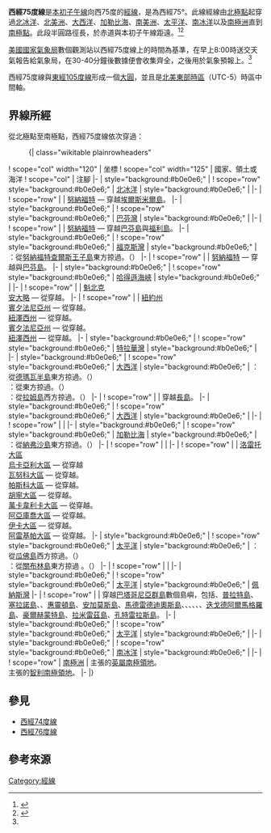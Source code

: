 {{NoteTA
|G1=地名
|G2=Toponym
|G3=USState
|1=zh-cn:哈德森海峡; zh-hk:哈德森海峽; zh-tw:哈得遜海峽
}}
{{Location map-line|lon=-75}}
{{kml}}
'''西經75度線'''是[[本初子午線|本初子午線]]向西75度的[[經線|經線]]，是為西經75°。此線經線由[[北極點|北極點]]起穿過[[北冰洋|北冰洋]]、[[北美洲|北美洲]]、[[大西洋|大西洋]]、[[加勒比海|加勒比海]]、[[南美洲|南美洲]]、[[太平洋|太平洋]]、[[南冰洋|南冰洋]]以及[[南極洲|南極洲]]直到[[南極點|南極點]]。此段半圓路徑長{{convert|20003932|km}}，於赤道與本初子午線距{{convert|8349|km}}遠。<ref name="noaa">{{cite web
 | language  = en
 | url  = http://www.ngs.noaa.gov/PUBS_LIB/inverse.pdf
 | title  = Direct and Inverse Solutions of Geodesics on the Ellipsoid with application of nested equation
 | author  = T. Vincenty
 | date  = 1975-04
 | accessdate  = 2018-12-16
 | archive-date  = 2013-01-28
 | archive-url  = https://www.webcitation.org/6DzvSBPa5?url=http://www.ngs.noaa.gov/PUBS_LIB/inverse.pdf
 | dead-url  = no
 }}</ref><ref name="latlon">{{cite web
 | language = en
 | url = http://www.movable-type.co.uk/scripts/latlong-vincenty.html
 | title = Vincenty formula for distance between two Latitude/Longitude points
 | website = Movable type scripts
 | accessdate = 2017-05-17
 | archive-date = 2013-01-28
 | archive-url = https://www.webcitation.org/6DzvScM3g?url=http://www.movable-type.co.uk/scripts/latlong-vincenty.html
 | dead-url = yes
 }}</ref>

[[美國國家氣象局|美國國家氣象局]]數個觀測站以西經75度線上的時間為基準，在早上8:00時送交天氣報告給氣象局，在30-40分鐘後數據便會收集齊全，之後用於氣象預報上。<ref name="Moore1910p217" />

西經75度線與[[東經105度線|東經105度線]]形成一個[[大圓|大圓]]，並且是[[北美東部時區|北美東部時區]]（UTC-5）時區中間軸。

==界線所經==
從北極點至南極點，西經75度線依次穿過：

:{| class="wikitable plainrowheaders"
! scope="col" width="120" | 坐標
! scope="col" width="125" | 國家、領土或海洋
! scope="col" | 注腳
|-
| style="background:#b0e0e6;" | {{Coord|90|0|N|75|0|W|type:waterbody|name=Arctic Ocean}}
! scope="row" style="background:#b0e0e6;" | [[北冰洋|北冰洋]]
| style="background:#b0e0e6;" |
|-
| {{Coord|83|3|N|75|0|W|type:country|name=Canada}}
! scope="row" | {{CAN}}
| [[努納福特|努納福特]] — 穿越[[埃爾斯米爾島|埃爾斯米爾島]]。
|-
| style="background:#b0e0e6;" | {{Coord|78|32|N|75|0|W|type:waterbody|name=Baffin Bay}}
! scope="row" style="background:#b0e0e6;" | [[巴芬灣|巴芬灣]]
| style="background:#b0e0e6;" |
|-
| {{Coord|72|18|N|75|0|W|type:country|name=Canada}}
! scope="row" | {{CAN}}
| [[努納福特|努納福特]] — 穿越[[巴芬島|巴芬島]]與[[福利島|福利島]]。
|-
| style="background:#b0e0e6;" | {{Coord|68|22|N|75|0|W|type:waterbody|name=Foxe Basin}}
! scope="row" style="background:#b0e0e6;" | [[福克斯灣|福克斯灣]]
| style="background:#b0e0e6;" | {{CAN}}：從[[努納福特|努納福特]][[查爾斯王子島|查爾斯王子島]]東方掠過。（{{Coord|68|8|N|75|0|W|type:isle|name=Prince Charles Island}}）
|-
| {{Coord|65|22|N|75|0|W|type:country|name=Canada}}
! scope="row" | {{CAN}}
| [[努納福特|努納福特]] — 穿越{{le|福克斯半島|Foxe Peninsula}}與[[巴芬島|巴芬島]]。
|-
| style="background:#b0e0e6;" | {{Coord|64|25|N|75|0|W|type:waterbody|name=Hudson Strait}}
! scope="row" style="background:#b0e0e6;" | [[哈得遜海峽|哈得遜海峽]]
| style="background:#b0e0e6;" |
|-
| {{Coord|62|16|N|75|0|W|type:country|name=Canada}}
! scope="row" | {{CAN}}
| [[魁北克|魁北克]]<br/> [[安大略|安大略]] — 從{{Coord|45|36|N|75|0|W|type:adm1st|name=Ontario}}穿越。
|-
| {{Coord|44|59|N|75|0|W|type:country|name=United States}}
! scope="row" | {{USA}}
| [[紐約州|紐約州]]<br/> [[賓夕法尼亞州|賓夕法尼亞州]] — 從{{Coord|41|31|N|75|0|W|type:adm1st|name=Pennsylvania}}穿越。<br/> [[紐澤西州|紐澤西州]] — 從{{Coord|41|4|N|75|0|W|type:adm1st|name=New Jersey}}穿越。<br/> [[賓夕法尼亞州|賓夕法尼亞州]] — 從{{Coord|40|25|N|75|0|W|type:adm1st|name=Pennsylvania}}穿越。<br/> [[紐澤西州|紐澤西州]] — 從{{Coord|40|2|N|75|0|W|type:adm1st|name=New Jersey}}穿越。
|-
| style="background:#b0e0e6;" | {{Coord|39|11|N|75|0|W|type:waterbody|name=Delaware Bay}}
! scope="row" style="background:#b0e0e6;" | [[特拉華灣|特拉華灣]]
| style="background:#b0e0e6;" |
|-
| style="background:#b0e0e6;" | {{Coord|38|50|N|75|0|W|type:waterbody|name=Atlantic Ocean}}
! scope="row" style="background:#b0e0e6;" | [[大西洋|大西洋]]
| style="background:#b0e0e6;" | {{USA}}：從[[德瑪瓦半島|德瑪瓦半島]]東方掠過。（{{Coord|38|26|N|75|3|W|type:landmark|name=Delmarva Peninsula}}）<br/> {{BHS}}：從{{le|康塞普申島|Conception Island, Bahamas}}東方掠過。（{{Coord|23|50|N|75|6|W|type:isle|name=Conception Island}}）<br/> {{BHS}}：從[[拉姆島|拉姆島]]西方掠過。（{{Coord|23|40|N|74|57|W|type:isle|name=Rum Cay}}）
|-
| {{Coord|23|7|N|75|0|W|type:country|name=Bahamas}}
! scope="row" | {{BHS}}
| 穿越[[長島_(巴哈馬)|長島]]。
|-
| style="background:#b0e0e6;" | {{Coord|23|5|N|75|0|W|type:waterbody|name=Atlantic Ocean}}
! scope="row" style="background:#b0e0e6;" | [[大西洋|大西洋]]
| style="background:#b0e0e6;" |
|-
| {{Coord|20|42|N|75|0|W|type:country|name=Cuba}}
! scope="row" | {{CUB}}
|
|-
| style="background:#b0e0e6;" | {{Coord|19|55|N|75|0|W|type:waterbody|name=Caribbean Sea}}
! scope="row" style="background:#b0e0e6;" | [[加勒比海|加勒比海]]
| style="background:#b0e0e6;" | {{UMI}}：從[[納弗沙島|納弗沙島]]東方掠過。（{{Coord|18|24|N|75|0|W|type:isle|name=Navassa Island}}）
|-
| {{Coord|10|59|N|75|0|W|type:country|name=Colombia}}
! scope="row" | {{COL}}
|
|-
| {{Coord|0|7|S|75|0|W|type:country|name=Peru}}
! scope="row" | {{PER}}
| [[洛雷托大區|洛雷托大區]]<br/> [[烏卡亞利大區|烏卡亞利大區]] — 從{{Coord|7|59|S|75|0|W|type:adm1st|name=Ucayali}}穿越<br/> [[瓦努科大區|瓦努科大區]] — 從{{Coord|8|48|S|75|0|W|type:adm1st|name=Huánuco}}穿越。<br/> [[帕斯科大區|帕斯科大區]] — 從{{Coord|9|47|S|75|0|W|type:adm1st|name=Pasco}}穿越。<br/> [[胡寧大區|胡寧大區]] — 從{{Coord|10|45|S|75|0|W|type:adm1st|name=Junín}}穿越。<br/> [[萬卡韋利卡大區|萬卡韋利卡大區]] — 從{{Coord|11|57|S|75|0|W|type:adm1st|name=Huancavelica}}穿越。<br/> [[阿亞庫喬大區|阿亞庫喬大區]] — 從{{Coord|14|7|S|75|0|W|type:adm1st|name=Ayacucho}}穿越。<br/> [[伊卡大區|伊卡大區]] — 從{{Coord|14|38|S|75|0|W|type:adm1st|name=Ica}}穿越。<br/> [[阿雷基帕大區|阿雷基帕大區]] — 從{{Coord|15|27|S|75|0|W|type:adm1st|name=Arequipa}}穿越。
|-
| style="background:#b0e0e6;" | {{Coord|15|28|S|75|0|W|type:waterbody|name=Pacific Ocean}}
! scope="row" style="background:#b0e0e6;" | [[太平洋|太平洋]]
| style="background:#b0e0e6;" | {{CHI}}：從[[瓜佛島|瓜佛島]]西方掠過。（{{Coord|43|34|S|74|49|W|type:isle|name=Guafo Island}}）<br/> {{CHI}}：從[[關布林島|關布林島]]東方掠過 。（{{Coord|44|51|S|75|1|W|type:isle|name=Guamblín Island}}）
|-
| {{Coord|45|52|S|75|0|W|type:country|name=Chile}}
! scope="row" | {{CHI}}
|
|-
| style="background:#b0e0e6;" | {{Coord|46|45|S|75|0|W|type:waterbody|name=Pacific Ocean}}
! scope="row" style="background:#b0e0e6;" | [[太平洋|太平洋]]
| style="background:#b0e0e6;" | [[佩納斯灣|佩納斯灣]]
|-
| {{Coord|47|42|S|75|0|W|type:country|name=Chile}}
! scope="row" | {{CHI}}
| 穿越[[巴塔哥尼亞群島|巴塔哥尼亞群島]]數個島嶼，包括{{le|瓦格島|Wager Island}}、[[普拉特島_(智利)|普拉特島]]、[[塞拉諾島|塞拉諾島]]、{{le|克諾爾島|Knorr Island}}、[[惠靈頓島|惠靈頓島]]、[[安加莫斯島|安加莫斯島]]、[[馬德雷德迪奧斯島|馬德雷德迪奧斯島]]、{{le|安納弗島|Anafur Island}}、{{le|多納斯島|Doñas Island}}、{{le|巴倫蘇埃拉島|Valenzuela Island}}、{{le|代吉諾島|Dagigno Island}}、{{le|奧古斯丁島|Agustin Island}}、[[迭戈德阿爾馬格羅島|迭戈德阿爾馬格羅島]]、[[豪爾赫蒙特島|豪爾赫蒙特島]]、[[拉米雷茲島|拉米雷茲島]]、[[孔特雷拉斯島|孔特雷拉斯島]]。
|-
| style="background:#b0e0e6;" | {{Coord|52|7|S|75|0|W|type:waterbody|name=Pacific Ocean}}
! scope="row" style="background:#b0e0e6;" | [[太平洋|太平洋]]
| style="background:#b0e0e6;" |
|-
| style="background:#b0e0e6;" | {{Coord|60|0|S|75|0|W|type:waterbody|name=Southern Ocean}}
! scope="row" style="background:#b0e0e6;" | [[南冰洋|南冰洋]]
| style="background:#b0e0e6;" |
|-
| {{Coord|69|31|S|75|0|W|type:country|name=Antarctica}}
! scope="row" | [[南極洲|南極洲]]
| {{UK}}主張的[[英屬南極領地|英屬南極領地]]。<br> {{CHI}}主張的[[智利南極領地|智利南極領地]]。
|-
|}

==參見==
*[[西經74度線|西經74度線]]
*[[西經76度線|西經76度線]]

== 參考來源 ==
{{Reflist|refs=
<ref name="Moore1910p217">{{cite book |language=en |last=Moore |first=Willis Luther |title=Descriptive Meteorology |publisher=D. Appleton and Company |year=1910 |url=http://books.google.com/books?id=qaYRAAAAYAAJ&dq=%22descriptive%20meteorology%22%201910..1911&pg=PA217#v=onepage&q&f=false |pages=217 |location=New York |OCLC=543020 |access-date=2015-12-27 |archive-date=2020-09-24 |archive-url=https://web.archive.org/web/20200924194806/https://books.google.com/books?id=qaYRAAAAYAAJ&dq=%22descriptive%20meteorology%22%201910..1911&pg=PA217#v=onepage&q&f=false |dead-url=no }}</ref>
}}

{{geographical coordinates|state=collapsed}}

[[Category:經線|Category:經線]]